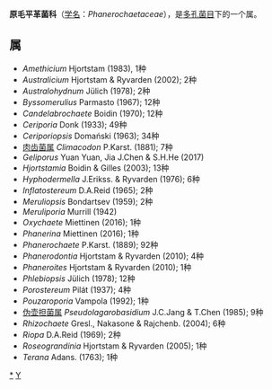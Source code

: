 {{Automatic Taxobox
| taxon = Phanerochaetaceae
| authority = Jülich (1982)
| image = Phanerochaete.velutina2.-.lindsey.jpg
| image_caption = Phanerochaete velutina
| type species =Phanerochaete
| type species authority = P. Karst (1889)
| synonyms = 
* ''Hapalopilaceae'' Jülich (1981)
* ''Bjerkanderaceae'' Jülich (1981)
}}

'''原毛平革菌科'''（[[学名|学名]]：''Phanerochaetaceae''），是[[多孔菌目|多孔菌目]]下的一个属。

==属==
* ''Amethicium'' Hjortstam (1983), 1种
* ''Australicium'' Hjortstam & Ryvarden (2002); 2种
* ''Australohydnum'' Jülich (1978); 2种
* ''Byssomerulius'' Parmasto (1967); 12种
* ''Candelabrochaete'' Boidin (1970); 12种
* ''Ceriporia'' Donk (1933); 49种
* ''Ceriporiopsis'' Domański (1963); 34种
* [[肉齿菌属|肉齿菌属]] ''Climacodon'' P.Karst. (1881); 7种
* ''Geliporus'' Yuan Yuan, Jia J.Chen & S.H.He (2017)
* ''Hjortstamia'' Boidin & Gilles (2003); 13种
* ''Hyphodermella'' J.Erikss. & Ryvarden (1976); 6种
* ''Inflatostereum'' D.A.Reid (1965); 2种
* ''Meruliopsis'' Bondartsev (1959); 2种
* ''Meruliporia'' Murrill (1942)
* ''Oxychaete'' Miettinen (2016); 1种
* ''Phanerina'' Miettinen (2016); 1种
* ''Phanerochaete'' P.Karst. (1889); 92种
* ''Phanerodontia'' Hjortstam & Ryvarden (2010); 4种
* ''Phaneroites'' Hjortstam & Ryvarden (2010); 1种
* ''Phlebiopsis'' Jülich (1978); 12种
* ''Porostereum'' Pilát (1937); 4种
* ''Pouzaroporia'' Vampola (1992); 1种
* [[伪壶担菌属|伪壶担菌属]] ''Pseudolagarobasidium'' J.C.Jang & T.Chen (1985); 9种
* ''Rhizochaete'' Gresl., Nakasone & Rajchenb. (2004); 6种
* ''Riopa'' D.A.Reid (1969); 2种
* ''Roseograndinia'' Hjortstam & Ryvarden (2005); 1种
* ''Terana'' Adans. (1763); 1种

{{taxonbar}}
[[Category:_原毛平革菌科|*]]
[[Category:_多孔菌目|Y]]